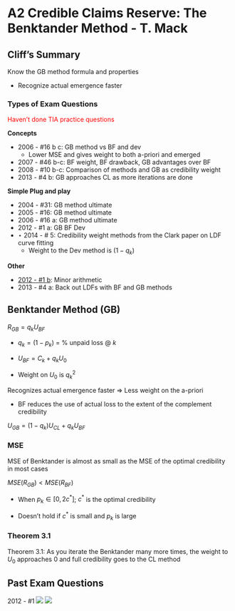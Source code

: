 # A2 Credible Claims Reserve: The Benktander Method - T. Mack

## Cliff's Summary

Know the GB method formula and properties

* Recognize actual emergence faster

### Types of Exam Questions

<span style="color:red">Haven't done TIA practice questions</span>

**Concepts**

* 2006 - #16 b c: GB method vs BF and dev
    * Lower MSE and gives weight to both a-priori and emerged
* 2007 - #46 b-c: BF weight, BF drawback, GB advantages over BF
* 2008 - #10 b-c: Comparison of methods and GB as credibility weight
* 2013 - #4 b: GB approaches CL as more iterations are done

**Simple Plug and play**

* 2004 - #31: GB method ultimate
* 2005 - #16: GB method ultimate
* 2006 - #16 a: GB method ultimate
* 2012 - #1 a: GB BF Dev
* $\star$ 2014 - # 5: Credibility weight methods from the Clark paper on LDF curve fitting
    * Weight to the Dev method is $(1-q_k)$

**Other**

* [2012 - #1 b](#2012-1): Minor arithmetic
* 2013 - #4 a: Back out LDFs with BF and GB methods

## Benktander Method (GB)

$R_{GB} = q_kU_{BF}$

* $q_k = (1 - p_k)$ = % unpaid loss @ $k$

* $U_{BF} = C_k + q_kU_0$

* Weight on $U_0$ is $q_k^2$

Recognizes actual emergence faster $\Rightarrow$ Less weight on the a-priori

* BF reduces the use of actual loss to the extent of the complement credibility

$U_{GB} = (1-q_k)U_{CL} + q_kU_{BF}$

### MSE

MSE of Benktander is almost as small as the MSE of the optimal credibility in most cases

$MSE(R_{GB}) < MSE(R_{BF})$

* When $p_k \in [0, 2c^*]$; $c^*$ is the optimal credibility

* Doesn't hold if $c^*$ is small and $p_k$ is large

### Theorem 3.1

Theorem 3.1: As you iterate the Benktander many more times, the weight to $U_0$ approaches 0 and full credibility goes to the CL method

## Past Exam Questions

<a name="2012-1"></a>2012 - #1
![](questions/2012-1Q.png)
![](questions/2012-1A.png)